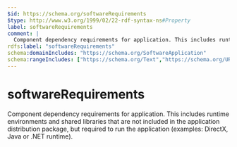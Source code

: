 ```yaml
---
$id: https://schema.org/softwareRequirements
$type: http://www.w3.org/1999/02/22-rdf-syntax-ns#Property
label: softwareRequirements
comment: |
  Component dependency requirements for application. This includes runtime environments and shared libraries that are not included in the application distribution package, but required to run the application (examples: DirectX, Java or .NET runtime).
rdfs:label: "softwareRequirements"
schema:domainIncludes: "https://schema.org/SoftwareApplication"
schema:rangeIncludes: ["https://schema.org/Text","https://schema.org/URL"]
---
```


# softwareRequirements

Component dependency requirements for application. This includes runtime environments and shared libraries that are not included in the application distribution package, but required to run the application (examples: DirectX, Java or .NET runtime).


